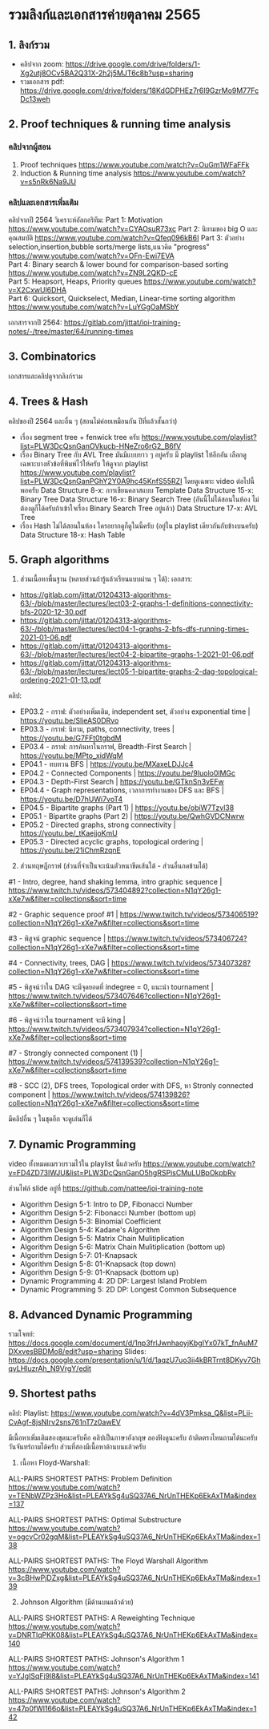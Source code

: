 # รวมลิงก์และเอกสารค่ายตุลาคม 2565

## 1. ลิงก์รวม

- คลิปจาก zoom: https://drive.google.com/drive/folders/1-Xg2utj8OCv5BA2Q31X-2h2j5MJT6c8b?usp=sharing
- รวมเอกสาร pdf: https://drive.google.com/drive/folders/18KdGDPHEz7r6I9GzrMo9M77FcDc13weh

## 2. Proof techniques & running time analysis

### คลิปจากผู้สอน

1. Proof techniques https://www.youtube.com/watch?v=OuGm1WFaFFk
2. Induction & Running time analysis https://www.youtube.com/watch?v=s5nRk6Na9JU

### คลิปและเอกสารเพิ่มเติม

คลิปจากปี 2564 วิเคราะห์อัลกอริทึม:
Part 1: Motivation https://www.youtube.com/watch?v=CYAOsuR73xc
Part 2: นิยามของ big O และคุณสมบัติ https://www.youtube.com/watch?v=Qfeq096kB6I
Part 3: ตัวอย่าง selection,insertion,bubble sorts/merge lists,แนวคิด "progress" https://www.youtube.com/watch?v=OFn-Ewi7EVA  
Part 4: Binary search & lower bound for comparison-based sorting https://www.youtube.com/watch?v=ZN9L2QKD-cE  
Part 5: Heapsort, Heaps, Priority queues https://www.youtube.com/watch?v=X2CxwUl6DHA  
Part 6: Quicksort, Quickselect, Median, Linear-time sorting algorithm https://www.youtube.com/watch?v=LuYGgOaMSbY

เอกสารจากปี 2564: https://gitlab.com/jittat/ioi-training-notes/-/tree/master/64/running-times

## 3. Combinatorics

เอกสารและคลิปดูจากลิงก์รวม

## 4. Trees & Hash

คลิปของปี 2564 และอื่น ๆ (สอนไม่ค่อยเหมือนกัน ปีที่แล้วสั้นกว่า)

- เรื่อง segment tree + fenwick tree ครับ https://www.youtube.com/playlist?list=PLW3DcQsnGanOVkucb-HNeZro6rG2_B6fV
- เรื่อง Binary Tree กับ AVL Tree มันมีแบบยาว ๆ อยู่ครับ มี playlist ให้อีกอัน
  เลือกดูเฉพาะบางหัวข้อที่พิมพ์ไว้ให้ครับ ให้ดูจาก playlist https://www.youtube.com/playlist?list=PLW3DcQsnGanPGhY2Y0A9hc45KnfS55RZI โดยดูเฉพาะ video ต่อไปนี้พอครับ
  Data Structure 8-x: การเขียนคลาสแบบ Template
  Data Structure 15-x: Binary Tree
  Data Structure 16-x: Binary Search Tree (อันนี้ไม่ได้สอนในห้อง ไม่ต้องดูก็ได้ครับถ้าเข้าใจเรื่อง Binary Search Tree อยู่แล้ว)
  Data Structure 17-x: AVL Tree
- เรื่อง Hash ไม่ได้สอนในห้อง ใครอยากดูก็ดูในนี้ครับ (อยู่ใน playlist เดียวกันกับข้างบนครับ) Data Structure 18-x: Hash Table

## 5. Graph algorithms

1. ส่วนเนื้อหาพื้นฐาน (หลายส่วนถ้ารู้แล้วเรียนแบบผ่าน ๆ ได้):
   เอกสาร:

- https://gitlab.com/jittat/01204313-algorithms-63/-/blob/master/lectures/lect03-2-graphs-1-definitions-connectivity-bfs-2020-12-30.pdf
- https://gitlab.com/jittat/01204313-algorithms-63/-/blob/master/lectures/lect04-1-graphs-2-bfs-dfs-running-times-2021-01-06.pdf
- https://gitlab.com/jittat/01204313-algorithms-63/-/blob/master/lectures/lect04-2-bipartite-graphs-1-2021-01-06.pdf
- https://gitlab.com/jittat/01204313-algorithms-63/-/blob/master/lectures/lect05-1-bipartite-graphs-2-dag-topological-ordering-2021-01-13.pdf

คลิป:

- EP03.2 - กราฟ: ตัวอย่างเพิ่มเติม, independent set, ตัวอย่าง exponential time | https://youtu.be/SlieAS0DRvo
- EP03.3 - กราฟ: นิยาม, paths, connectivity, trees | https://youtu.be/G7FFt0tgbdM
- EP03.4 - กราฟ: การค้นหาในกราฟ, Breadth-First Search | https://youtu.be/MPto_xidWqM
- EP04.1 - ทบทวน BFS | https://youtu.be/MXaxeLDJJc4
- EP04.2 - Connected Components | https://youtu.be/9Iuolo0lMGc
- EP04.3 - Depth-First Search | https://youtu.be/GTknSn3vEFw
- EP04.4 - Graph representations, เวลาการทำงานของ DFS และ BFS | https://youtu.be/D7hUWi7voT4
- EP04.5 - Bipartite graphs (Part 1) | https://youtu.be/obiW7Tzvl38
- EP05.1 - Bipartite graphs (Part 2) | https://youtu.be/QwhGVDCNwrw
- EP05.2 - Directed graphs, strong connectivity | https://youtu.be/_tKaejjoKmU
- EP05.3 - Directed acyclic graphs, topological ordering | https://youtu.be/21iChmRzqnE

2. ส่วนทฤษฎีกราฟ (ส่วนที่จำเป็นจะเน้นตัวหนาขีดเส้นใต้ - ส่วนอื่นกดข้ามได้)

#1 - Intro, degree, hand shaking lemma, intro graphic sequence | https://www.twitch.tv/videos/573404892?collection=N1qY26g1-xXe7w&filter=collections&sort=time

#2 - Graphic sequence proof #1 | https://www.twitch.tv/videos/573406519?collection=N1qY26g1-xXe7w&filter=collections&sort=time

#3 - พิสูจน์ graphic sequence | https://www.twitch.tv/videos/573406724?collection=N1qY26g1-xXe7w&filter=collections&sort=time

#4 - Connectivity, trees, DAG | https://www.twitch.tv/videos/573407328?collection=N1qY26g1-xXe7w&filter=collections&sort=time

#5 - พิสูจน์ว่าใน DAG จะมีจุดยอดที่ indegree = 0, แนะนำ tournament | https://www.twitch.tv/videos/573407646?collection=N1qY26g1-xXe7w&filter=collections&sort=time

#6 - พิสูจน์ว่าใน tournament จะมี king | https://www.twitch.tv/videos/573407934?collection=N1qY26g1-xXe7w&filter=collections&sort=time

#7 - Strongly connected component (1) | https://www.twitch.tv/videos/574139539?collection=N1qY26g1-xXe7w&filter=collections&sort=time

#8 - SCC (2), DFS trees, Topological order with DFS, หา Stronly connected component | https://www.twitch.tv/videos/574139826?collection=N1qY26g1-xXe7w&filter=collections&sort=time

มีคลิปอื่น ๆ ในชุดอีก จะดูเล่นก็ได้

## 7. Dynamic Programming

video ทั้งหมดผมรวบรวมไว้ใน playlist นี้แล้วครับ https://www.youtube.com/watch?v=FD4ZD73lWJU&list=PLW3DcQsnGanO5hgRSPisCMuLUBpOkpbRv

ส่วนไฟล์ slide อยู่ที่ https://github.com/nattee/ioi-training-note

- Algorithm Design 5-1: Intro to DP, Fibonacci Number
- Algorithm Design 5-2: Fibonacci Number (bottom up)
- Algorithm Design 5-3: Binomial Coefficient
- Algorithm Design 5-4: Kadane's Algorithm
- Algorithm Design 5-5: Matrix Chain Mulitiplication
- Algorithm Design 5-6: Matrix Chain Mulitiplication (bottom up)
- Algorithm Design 5-7: 01-Knapsack
- Algorithm Design 5-8: 01-Knapsack (top down)
- Algorithm Design 5-9: 01-Knapsack (bottom up)
- Dynamic Programming 4: 2D DP: Largest Island Problem
- Dynamic Programming 5: 2D DP: Longest Common Subsequence

## 8. Advanced Dynamic Programming

รวมโจทย์: https://docs.google.com/document/d/1np3frlJwnhaoyjKbgIYx07kT_fnAuM7DXxvesBBDMo8/edit?usp=sharing
Slides: https://docs.google.com/presentation/u/1/d/1aqzU7uo3ii4kBRTrnt8DKyv7GhqyLHluzrAh_N9VrgY/edit

## 9. Shortest paths

คลิป: Playlist: https://www.youtube.com/watch?v=4dV3Pmksa_Q&list=PLii-CvAgf-8jsNIrv2sns761nT7z0awEV

มีเนื้อหาเพิ่มเติมสองชุดนะครับคือ คลิปเป็นภาษาอังกฤษ ลองฟังดูนะครับ ถ้าติดตรงไหนถามได้นะครับ วันจันทร์ถามได้ครับ ส่วนที่สองมีเนื้อหาด้านบนแล้วครับ

1. เนื้อหา Floyd-Warshall:

ALL-PAIRS SHORTEST PATHS: Problem Definition
https://www.youtube.com/watch?v=TENbWZPz3Ho&list=PLEAYkSg4uSQ37A6_NrUnTHEKp6EkAxTMa&index=137

ALL-PAIRS SHORTEST PATHS: Optimal Substructure
https://www.youtube.com/watch?v=ogcvCr02gqM&list=PLEAYkSg4uSQ37A6_NrUnTHEKp6EkAxTMa&index=138

ALL-PAIRS SHORTEST PATHS: The Floyd Warshall Algorithm
https://www.youtube.com/watch?v=3cBHwPjDZxg&list=PLEAYkSg4uSQ37A6_NrUnTHEKp6EkAxTMa&index=139

2. Johnson Algorithm (มีด้านบนแล้วด้วย)

ALL-PAIRS SHORTEST PATHS: A Reweighting Technique
https://www.youtube.com/watch?v=DNRTlqPKK08&list=PLEAYkSg4uSQ37A6_NrUnTHEKp6EkAxTMa&index=140

ALL-PAIRS SHORTEST PATHS: Johnson's Algorithm 1
https://www.youtube.com/watch?v=YJgISqFj9l8&list=PLEAYkSg4uSQ37A6_NrUnTHEKp6EkAxTMa&index=141

ALL-PAIRS SHORTEST PATHS: Johnson's Algorithm 2
https://www.youtube.com/watch?v=47p0fWl166o&list=PLEAYkSg4uSQ37A6_NrUnTHEKp6EkAxTMa&index=142
